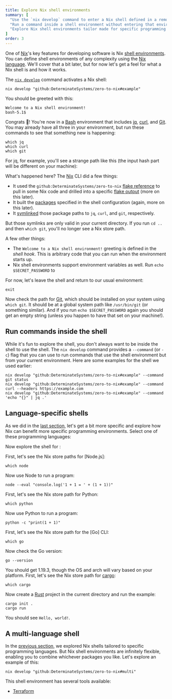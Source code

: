 ```yaml
---
title: Explore Nix shell environments
summary: [
  "Use the `nix develop` command to enter a Nix shell defined in a remote [flake](/concepts/flakes)",
  "Run a command inside a shell environment without entering that environment",
  "Explore Nix shell environments tailor made for specific programming languages"
]
order: 3
---
```


One of [Nix]'s key features for developing software is Nix [shell environments][shell].
You can define shell environments of any complexity using the [Nix language][language].
We'll cover that a bit later, but for now let's get a feel for what a Nix shell is and how it works.

The [`nix develop`][nix-develop] command activates a Nix shell:

```shell
nix develop "github:DeterminateSystems/zero-to-nix#example"
```

You should be greeted with this:

```shell
Welcome to a Nix shell environment!
bash-5.1$
```

Congrats 🚀! You're now in a [Bash] environment that includes [jq], [curl], and [Git]. You may already have all three in your environment, but run these commands to see that something new is happening:

```shell
which jq
which curl
which git
```

For jq, for example, you'll see a strange path like this (the input hash part will be different on your machine):

<NixStorePath pkg="jq-1.6-bin" bin="jq" />

What's happened here? The [Nix] CLI did a few things:

* It used the `github:DeterminateSystems/zero-to-nix` [flake reference][flakes] to pull in some Nix code and drilled into a specific [flake output][output] (more on this later).
* It built the [packages] specified in the shell configuration (again, more on this later).
* It [symlinked] those package paths to `jq`, `curl`, and `git`, respectively.

But those symlinks are only valid in your current directory. If you run `cd ..` and then `which git`, you'll no longer see a Nix store path.

A few other things:

* The `Welcome to a Nix shell environment!` greeting is defined in the *shell hook*. This is arbitrary code that you can run when the environment starts up.
* Nix shell environments support environment variables as well. Run `echo $SECRET_PASSWORD` to

For now, let's leave the shell and return to our usual environment:

```shell
exit
```

Now check the path for [Git], which should be installed on your system using `which git`. It should be at a global system path like `/usr/bin/git` (or something similar).
And if you run `echo $SECRET_PASSWORD` again you should get an empty string (unless you happen to have that set on your machine!).

## Run commands inside the shell

While it's fun to explore the shell, you don't always want to be inside the shell to use the shell.
The `nix develop` command provides a `--command` (or `-c`) flag that you can use to run commands that use the shell environment but from your current environment. Here are some examples for the shell we used earlier:

```shell
nix develop "github:DeterminateSystems/zero-to-nix#example" --command git status
nix develop "github:DeterminateSystems/zero-to-nix#example" --command curl --headers https://example.com
nix develop "github:DeterminateSystems/zero-to-nix#example" --command 'echo "{}" | jq .'
```

## Language-specific shells

As we did in the [last section][last], let's get a bit more specific and explore how Nix can benefit more specific programming environments. Select one of these programming languages:

<Languages client:load />

Now explore the shell for <Language client:load />:

<NixDevelop client:load />

<SpecificLanguage client:load lang="JavaScript">
First, let's see the Nix store paths for [Node.js]:

```shell
which node
```

Now use Node to run a program:

```shell
node --eval "console.log('1 + 1 = ' + (1 + 1))"
```
</SpecificLanguage>
<SpecificLanguage client:load lang="Python">
First, let's see the Nix store path for Python:

```shell
which python
```

Now use Python to run a program:

```shell
python -c "print(1 + 1)"
```
</SpecificLanguage>
<SpecificLanguage client:load lang="Go">
First, let's see the Nix store path for the [Go] CLI:

```shell
which go
```

Now check the Go version:

```shell
go --version
```

You should get 1.19.3, though the OS and arch will vary based on your platform.
</SpecificLanguage>
<SpecificLanguage client:load lang="Rust">
First, let's see the Nix store path for [cargo]:

```shell
which cargo
```

Now create a [Rust] project in the current directory and run the example:

```shell
cargo init .
cargo run
```

You should see `Hello, world!`.
</SpecificLanguage>

## A multi-language shell

In the [previous section](#language-specific-shells), we explored Nix shells tailored to specific programming languages. But Nix shell environments are infinitely flexible, enabling you to combine whichever packages you like. Let's explore an example of this:

```shell
nix develop "github:DeterminateSystems/zero-to-nix#multi"
```

This shell environment has several tools available:

* [Terraform]

[bash]: https://www.gnu.org/software/bash
[cargo]: https://doc.rust-lang.org/stable/cargo
[curl]: https://curl.se
[flakes]: /concepts/flakes
[git]: https://git-scm.com
[go]: https://go.dev
[jq]: https://stedolan.github.io/jq
[language]: /concepts/nix-language
[last]: /start/nix-run
[nix]: /concepts/nix
[nix-develop]: https://nixos.org/manual/nix/stable/command-ref/new-cli/nix3-develop
[node.js]: https://nodejs.org
[npm]: https://npmjs.org
[output]: /concepts/flake-output
[packages]: /concepts/packages
[rust]: https://rust-lang.org
[shell]: /concepts/nix-shell
[symlinked]: https://en.wikipedia.org/wiki/Symbolic_link
[terraform]: https://terraform.io
